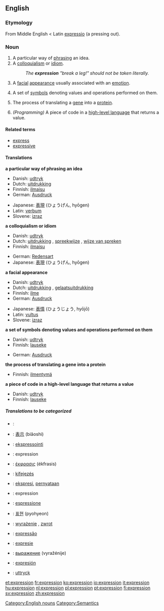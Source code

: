 ==English==

{{rank|bright|scarcely|Paris|733|expression|Duke|battle|bound}}

===Etymology===
From Middle English < Latin [[expressio]] (a pressing out).

===Noun===
{{en-noun-reg}}

# A particular way of [[phrase|phrasing]] an idea.
# A [[colloquialism]] or [[idiom]].
#: ''The '''expression''' "break a leg!" should not be taken literally.''
# A [[facial]] [[appearance]] usually associated with an [[emotion]].
# {{Math}} A set of [[symbols]] denoting values and operations performed on them.
# {{Biology}} The process of translating a [[gene]] into a [[protein]].
# ''(Programming)'' A piece of code in a [[high-level language]] that returns a value.

====Related terms====
*[[express]]
*[[expressive]]

====Translations====
'''a particular way of phrasing an idea'''
{{top}}
*Danish: [[udtryk]] {{n}}
*Dutch: [[uitdrukking]] {{f}}
*Finnish: [[ilmaisu]]
*German: [[Ausdruck]] {{m}}
{{mid}}
*Japanese: [[表現]] (ひょうげん, hyōgen)
*Latin: [[verbum]]
*Slovene: [[izraz]] {{m}}
{{bottom}}

'''a colloquialism or idiom'''
{{top}}
*Danish: [[udtryk]] {{n}}
*Dutch: [[uitdrukking]] {{f}}, [[spreekwijze]] {{f}}, [[wijze van spreken]] {{f}}
*Finnish: [[ilmaisu]]
{{mid}}
*German: [[Redensart]] {{f}}
*Japanese: [[表現]] (ひょうげん, hyōgen)
{{bottom}}

'''a facial appearance'''
{{top}}
*Danish: [[udtryk]] {{n}}
*Dutch: [[uitdrukking]] {{f}}, [[gelaatsuitdrukking]] {{f}}
*Finnish: [[ilme]]
*German: [[Ausdruck]] {{m}}
{{mid}}
*Japanese: [[表情]] (ひょうじょう, hyōjō)
*Latin: [[vultus]]
*Slovene: [[izraz]] {{m}}
{{bottom}}

'''a set of symbols denoting values and operations performed on them'''
{{top}}
*Danish: [[udtryk]] {{n}}
*Finnish: [[lauseke]]
{{mid}}
*German: [[Ausdruck]] {{m}}
{{bottom}}

'''the process of translating a gene into a protein'''
{{top}}
*Finnish: [[ilmentymä]]
{{mid}}
{{bottom}}

'''a piece of code in a high-level language that returns a value'''
{{top}}
*Danish: [[udtryk]] {{n}}
*Finnish: [[lauseke]]
{{mid}}
{{bottom}}

=====Translations to be categorized=====
{{checktrans}}
{{top}}
*{{ttbc|Arabic}}: {{ARchar|[[تعبير]]}} {{Unicode|(taʕbí:r)}}
*{{ttbc|Chinese}}: [[表示]] (biǎoshì)
*{{ttbc|Finnish}}: [[ekspressointi]]
*{{ttbc|French}}: expression {{f}}
*{{ttbc|Greek}}: [[έκφρασις]] (ékfrasis) {{f}}
*{{ttbc|Hungarian}}: [[kifejezés]]
*{{ttbc|Indonesian}}: [[ekspresi]], [[nyata|pernyataan]]
*{{ttbc|Interlingua}}: expression
{{mid}}
*{{ttbc|Italian}}: [[espressione]] {{f}}
*{{ttbc|Korean}}: [[표현]] (pyohyeon)
*{{ttbc|Polish}}: [[wyrażenie]] {{n}}, [[zwrot]] {{m}}
*{{ttbc|Portuguese}}: [[expressão]] {{f}}
*{{ttbc|Romanian}}: [[expresie]] {{f}}
*{{ttbc|Russian}}: [[выражение]] (vyražénije) {{n}}
*{{ttbc|Spanish}}: [[expresión]] {{f}}
*{{ttbc|Swedish}}: [[uttryck]]
{{bottom}}

[[Category:English nouns]]
[[Category:Semantics]]

[[et:expression]]
[[fr:expression]]
[[ko:expression]]
[[io:expression]]
[[it:expression]]
[[hu:expression]]
[[nl:expression]]
[[pl:expression]]
[[pt:expression]]
[[fi:expression]]
[[sv:expression]]
[[zh:expression]]